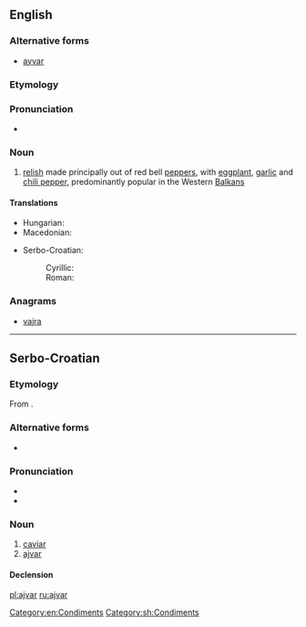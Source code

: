 ==English==
{{wikipedia}}

===Alternative forms===
* [[ayvar]]

===Etymology===
{{etyl|sh|en}} {{term|ајвар||ajvar, caviar|tr=ajvar|lang=sh}}

===Pronunciation===
* {{a|US}} {{IPA|/ˈaɪ.vɑ(ɹ)/|lang=en}}

===Noun===
{{en-noun|-}}

# [[relish]] made principally out of red bell [[pepper]]s, with [[eggplant]], [[garlic]] and [[chili pepper]], predominantly popular in the Western [[Balkans]]

====Translations====
{{trans-top|a kind of relish}}
* Hungarian: {{t|hu|ajvár}}
* Macedonian: {{t|mk|ајвар|m|tr=ájvar}}
{{trans-mid}}
* Serbo-Croatian:
*: Cyrillic: {{t|sh|а̀јва̄р|m|sc=Cyrl}}
*: Roman: {{t|sh|àjvār|m}}
{{trans-bottom}}

===Anagrams===
* [[vajra#English|vajra]]

[[Category:en:Condiments]]

----

==Serbo-Croatian==

===Etymology===
From {{etyl|ota|sh}} {{term|خاویار|tr=havyar|sc=ota-Arab|lang=ota}}.

===Alternative forms===
* {{l|sh|hàjvār}}

===Pronunciation===
* {{IPA|/ǎjʋaːr/|lang=sh}}
* {{hyphenation|aj|var|lang=sh}}

===Noun===
{{sh-noun|g=m|head=àjvār|r|ајвар|а̀јва̄р}}

# [[caviar]]
# [[#English|ajvar]]

====Declension====
{{sh-decl-noun
|àjvār|ajvari
|ajvára|ajvara
|ajvaru|ajvarima
|ajvar|ajvare
|ajvaru|ajvari
|ajvaru|ajvarima
|ajvarom|ajvarima
}}

[[Category:sh:Condiments]]

[[pl:ajvar]]
[[ru:ajvar]]